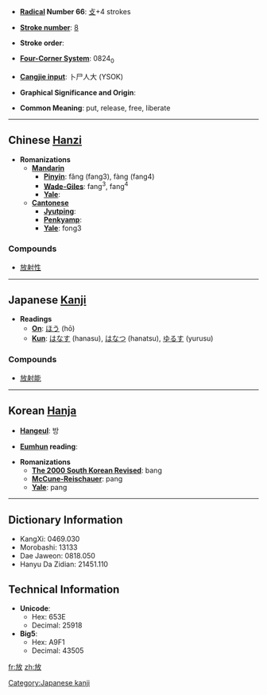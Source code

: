 * '''[[Wiktionary:Chinese radical index| Radical]] Number 66''': [[Wiktionary:Chinese radical index 攴|攴]]+4 strokes

* '''[[Wiktionary:Chinese total strokes index|Stroke number]]''': [[Wiktionary:Chinese total strokes index 8|8]]

* '''Stroke order''': 

* '''[[Wiktionary:Chinese four corner index|Four-Corner System]]''': 0824<sub>0</sub>

* '''[[Wiktionary:Chinese Cangjie index|Cangjie input]]''': 卜尸人大 (YSOK)

* '''Graphical Significance and Origin''': 

* '''Common Meaning''': put, release, free, liberate

----

== Chinese [[Hanzi]] ==

* '''Romanizations'''
** '''[[Mandarin]]'''
*** '''[[Pinyin]]''': fǎng (fang3), fàng (fang4)
*** '''[[Wade-Giles]]''': fang<sup>3</sup>, fang<sup>4</sup>
*** '''[[Yale]]''': 
** '''[[Cantonese]]'''
*** '''[[Jyutping]]''':
*** '''[[Penkyamp]]''': 
*** '''[[Yale]]''': fong3

===Compounds===
*[[放射性]]

----

== Japanese [[Kanji]] ==

* '''Readings'''
** '''[[On]]''': [[ほう]] (hō)
** '''[[Kun]]''': [[はなす]] (hanasu), [[はなつ]] (hanatsu), [[ゆるす]] (yurusu)

=== Compounds ===
* [[放射能]]
[[Category:Japanese kanji]]
----

== Korean [[Hanja]] ==

* '''[[Hangeul]]''': 방

* '''[[Eumhun]] reading''': 

* '''Romanizations'''
** '''[[The 2000 South Korean Revised Romanization|The 2000 South Korean Revised]]''': bang
** '''[[McCune-Reischauer]]''': pang
** '''[[Yale]]''': pang

----

== Dictionary Information ==

* KangXi: 0469.030
* Morobashi: 13133
* Dae Jaweon: 0818.050
* Hanyu Da Zidian: 21451.110

== Technical Information ==

* '''Unicode''':
** Hex: 653E
** Decimal: 25918
* '''Big5''':
** Hex: A9F1
** Decimal: 43505

[[fr:放]]
[[zh:放]]